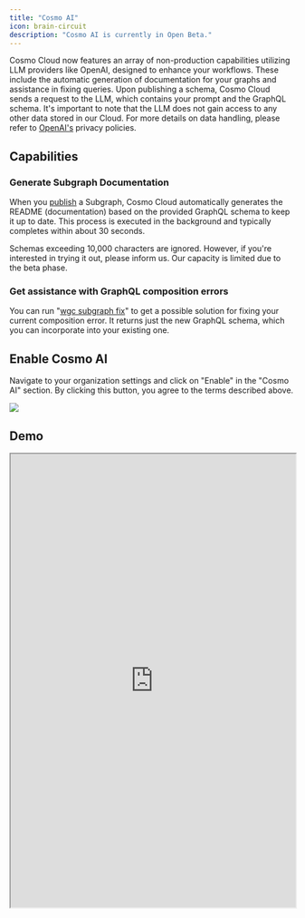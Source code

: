 ```yaml
---
title: "Cosmo AI"
icon: brain-circuit
description: "Cosmo AI is currently in Open Beta."
---
```


Cosmo Cloud now features an array of non-production capabilities utilizing LLM providers like OpenAI, designed to enhance your workflows. These include the automatic generation of documentation for your graphs and assistance in fixing queries. Upon publishing a schema, Cosmo Cloud sends a request to the LLM, which contains your prompt and the GraphQL schema. It's important to note that the LLM does not gain access to any other data stored in our Cloud. For more details on data handling, please refer to [OpenAI's](https://openai.com/enterprise-privacy) privacy policies.

## Capabilities

### **Generate Subgraph Documentation**

When you [publish](/cli/subgraph/publish) a Subgraph, Cosmo Cloud automatically generates the README (documentation) based on the provided GraphQL schema to keep it up to date. This process is executed in the background and typically completes within about 30 seconds.

<Info>
  Schemas exceeding 10,000 characters are ignored. However, if you're interested in trying it out, please inform us. Our capacity is limited due to the beta phase.
</Info>

### Get assistance with GraphQL composition errors

You can run "[wgc subgraph fix](/cli/subgraph/fix)" to get a possible solution for fixing your current composition error. It returns just the new GraphQL schema, which you can incorporate into your existing one.

## Enable Cosmo AI

Navigate to your organization settings and click on "Enable" in the "Cosmo AI" section. By clicking this button, you agree to the terms described above.

<Frame caption="Enable Cosmo AI">
  <img src="/images/studio/image-51.png" />
</Frame>

## Demo

<Frame>
<iframe src="https://cdn.iframe.ly/ZzcCuil?app=1" width="100%" height="800" allowfullscreen=""></iframe>
</Frame>
